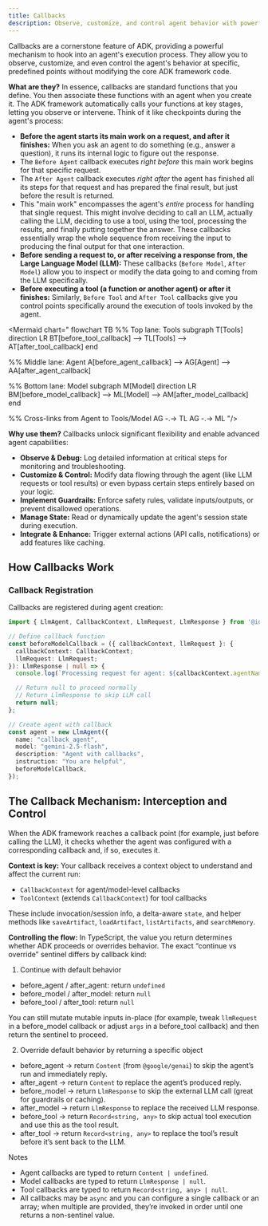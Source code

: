 ```yaml
---
title: Callbacks
description: Observe, customize, and control agent behavior with powerful callback mechanisms
---
```




Callbacks are a cornerstone feature of ADK, providing a powerful mechanism to hook into an agent's execution process. They allow you to observe, customize, and even control the agent's behavior at specific, predefined points without modifying the core ADK framework code.

**What are they?** In essence, callbacks are standard functions that you define. You then associate these functions with an agent when you create it. The ADK framework automatically calls your functions at key stages, letting you observe or intervene. Think of it like checkpoints during the agent's process:

-   **Before the agent starts its main work on a request, and after it finishes:** When you ask an agent to do something (e.g., answer a question), it runs its internal logic to figure out the response.
-   The `Before Agent` callback executes _right before_ this main work begins for that specific request.
-   The `After Agent` callback executes _right after_ the agent has finished all its steps for that request and has prepared the final result, but just before the result is returned.
-   This "main work" encompasses the agent's _entire_ process for handling that single request. This might involve deciding to call an LLM, actually calling the LLM, deciding to use a tool, using the tool, processing the results, and finally putting together the answer. These callbacks essentially wrap the whole sequence from receiving the input to producing the final output for that one interaction.
-   **Before sending a request to, or after receiving a response from, the Large Language Model (LLM):** These callbacks (`Before Model`, `After Model`) allow you to inspect or modify the data going to and coming from the LLM specifically.
-   **Before executing a tool (a function or another agent) or after it finishes:** Similarly, `Before Tool` and `After Tool` callbacks give you control points specifically around the execution of tools invoked by the agent.

<Mermaid
  chart="
flowchart TB
  %% Top lane: Tools
  subgraph T[Tools]
    direction LR
    BT[before_tool_callback] --> TL[Tools] --> AT[after_tool_callback]
  end

  %% Middle lane: Agent
  A[before_agent_callback] --> AG[Agent] --> AA[after_agent_callback]

  %% Bottom lane: Model
  subgraph M[Model]
    direction LR
    BM[before_model_callback] --> ML[Model] --> AM[after_model_callback]
  end

  %% Cross-links from Agent to Tools/Model
  AG -.-> TL
  AG -.-> ML
"/>

**Why use them?** Callbacks unlock significant flexibility and enable advanced agent capabilities:

-   **Observe & Debug:** Log detailed information at critical steps for monitoring and troubleshooting.
-   **Customize & Control:** Modify data flowing through the agent (like LLM requests or tool results) or even bypass certain steps entirely based on your logic.
-   **Implement Guardrails:** Enforce safety rules, validate inputs/outputs, or prevent disallowed operations.
-   **Manage State:** Read or dynamically update the agent's session state during execution.
-   **Integrate & Enhance:** Trigger external actions (API calls, notifications) or add features like caching.

## How Callbacks Work

### Callback Registration

Callbacks are registered during agent creation:

```typescript
import { LlmAgent, CallbackContext, LlmRequest, LlmResponse } from '@iqai/adk';

// Define callback function
const beforeModelCallback = ({ callbackContext, llmRequest }: {
  callbackContext: CallbackContext;
  llmRequest: LlmRequest;
}): LlmResponse | null => {
  console.log(`Processing request for agent: ${callbackContext.agentName}`);

  // Return null to proceed normally
  // Return LlmResponse to skip LLM call
  return null;
};

// Create agent with callback
const agent = new LlmAgent({
  name: "callback_agent",
  model: "gemini-2.5-flash",
  description: "Agent with callbacks",
  instruction: "You are helpful",
  beforeModelCallback,
});
```

## The Callback Mechanism: Interception and Control
When the ADK framework reaches a callback point (for example, just before calling the LLM), it checks whether the agent was configured with a corresponding callback and, if so, executes it.

**Context is key:** Your callback receives a context object to understand and affect the current run:

- `CallbackContext` for agent/model-level callbacks
- `ToolContext` (extends `CallbackContext`) for tool callbacks

These include invocation/session info, a delta-aware `state`, and helper methods like `saveArtifact`, `loadArtifact`, `listArtifacts`, and `searchMemory`.

**Controlling the flow:** In TypeScript, the value you return determines whether ADK proceeds or overrides behavior. The exact “continue vs override” sentinel differs by callback kind:

1) Continue with default behavior

- before_agent / after_agent: return `undefined`
- before_model / after_model: return `null`
- before_tool / after_tool: return `null`

You can still mutate mutable inputs in-place (for example, tweak `llmRequest` in a before_model callback or adjust `args` in a before_tool callback) and then return the sentinel to proceed.

2) Override default behavior by returning a specific object

- before_agent → return `Content` (from `@google/genai`) to skip the agent’s run and immediately reply.
- after_agent → return `Content` to replace the agent’s produced reply.
- before_model → return `LlmResponse` to skip the external LLM call (great for guardrails or caching).
- after_model → return `LlmResponse` to replace the received LLM response.
- before_tool → return `Record<string, any>` to skip actual tool execution and use this as the tool result.
- after_tool → return `Record<string, any>` to replace the tool’s result before it’s sent back to the LLM.

Notes

- Agent callbacks are typed to return `Content | undefined`.
- Model callbacks are typed to return `LlmResponse | null`.
- Tool callbacks are typed to return `Record<string, any> | null`.
- All callbacks may be `async` and you can configure a single callback or an array; when multiple are provided, they’re invoked in order until one returns a non-sentinel value.